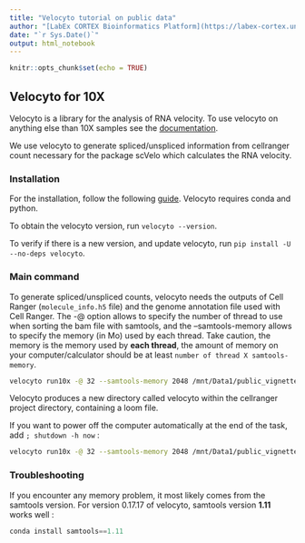 ```yaml
---
title: "Velocyto tutorial on public data"
author: "[LabEx CORTEX Bioinformatics Platform](https://labex-cortex.universite-lyon.fr/) - Lyon 1 University - vignette produced by Emeric Texeraud"
date: "`r Sys.Date()`"
output: html_notebook
---
```


```r
knitr::opts_chunk$set(echo = TRUE)
```

## Velocyto for 10X <a name="velocyto"></a>
Velocyto is a library for the analysis of RNA velocity.
To use velocyto on anything else than 10X samples see the [documentation](https://velocyto.org/velocyto.py/tutorial/cli.html).

We use velocyto to generate spliced/unspliced information from cellranger count necessary for the package scVelo which calculates the RNA velocity.

### Installation
For the installation, follow the following [guide](https://velocyto.org/velocyto.py/install/index.html). Velocyto requires conda and python.

To obtain the velocyto version, run `velocyto --version`.

To verify if there is a new version, and update velocyto, run `pip install -U --no-deps velocyto`.


### Main command <a name="main"></a>
To generate spliced/unspliced counts, velocyto needs the outputs of Cell Ranger (`molecule_info.h5` file) and the genome annotation file used with Cell Ranger. The -@ option allows to specify the number of thread to use when sorting the bam file with samtools, and the --samtools-memory allows to specify the memory (in Mo) used by each thread. Take caution, the memory is the memory used by **each thread**, the amount of memory on your computer/calculator should be at least `number of thread X samtools-memory`.
```bash
velocyto run10x -@ 32 --samtools-memory 2048 /mnt/Data1/public_vignettes/cellranger_output/neuron_10k/ /opt/cellranger/transcriptome/refdata-gex-mm10-2020-A/genes/genes.gtf
```
Velocyto produces a new directory called velocyto within the cellranger project directory, containing a loom file.

If you want to power off the computer automatically at the end of the task, add `; shutdown -h now` :
```bash
velocyto run10x -@ 32 --samtools-memory 2048 /mnt/Data1/public_vignettes/cellranger_output/neuron_10k/ /opt/cellranger/transcriptome/refdata-gex-mm10-2020-A/genes/genes.gtf; shutdown -h now
```


### Troubleshooting <a name="trouble"></a>
If you encounter any memory problem, it most likely comes from the samtools version. For version 0.17.17 of velocyto, samtools version **1.11** works well :
```python
conda install samtools==1.11
```
